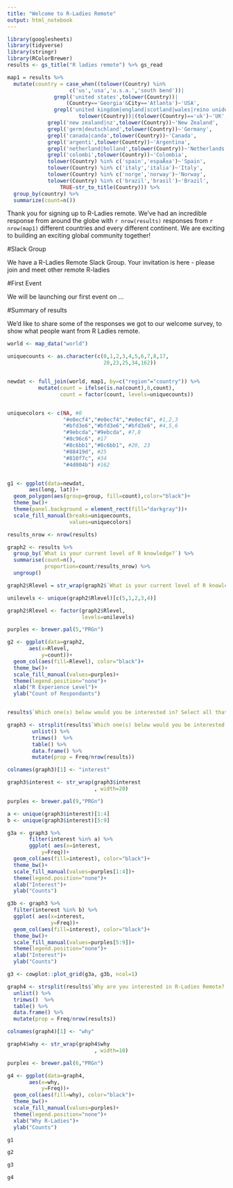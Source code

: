 ```yaml
---
title: "Welcome to R-Ladies Remote"
output: html_notebook
---
```




```r
library(googlesheets)
library(tidyverse)
library(stringr)
library(RColorBrewer)
results <- gs_title("R ladies remote") %>% gs_read

map1 = results %>% 
  mutate(country = case_when((tolower(Country) %in% 
                    c('us','usa','u.s.a.','south bend'))|
               grepl('united states',tolower(Country))|
                   (Country=='Georgia'&City=='Atlanta')~'USA',
               grepl('united kingdom|england|scotland|wales|reino unido',
                       tolower(Country))|(tolower(Country)=='uk')~'UK',
             grepl('new zealand|nz',tolower(Country))~'New Zealand',
             grepl('germ|deutschland',tolower(Country))~'Germany',
             grepl('canada|canda',tolower(Country))~'Canada',
             grepl('argenti',tolower(Country))~'Argentina',
             grepl('netherland|holland',tolower(Country))~'Netherlands',
             grepl('colombi',tolower(Country))~'Colombia',
             tolower(Country) %in% c('spain','espaÃ±a')~'Spain',
             tolower(Country) %in% c('italy','italia')~'Italy',
             tolower(Country) %in% c('norge','norway')~'Norway',
             tolower(Country) %in% c('brazil','brasil')~'Brazil',
                 TRUE~str_to_title(Country))) %>%
  group_by(country) %>%
  summarize(count=n())


```

Thank you for signing up to R-Ladies remote. We've had an incredible response from around the globe with `r nrow(results)` responses from `r nrow(map1)` different countries and every different continent. We are exciting to building an exciting global community together!

#Slack Group

We have a R-Ladies Remote Slack Group. Your invitation is here - please join and meet other remote R-ladies


#First Event

We will be launching our first event on ...


#Summary of results

We'd like to share some of the responses we got to our welcome survey, to show what people want from R Ladies remote.

```r

world <- map_data("world")

uniquecounts <- as.character(c(0,1,2,3,4,5,6,7,8,17,
                               20,23,25,34,162))


newdat <- full_join(world, map1, by=c("region"="country")) %>%
          mutate(count = ifelse(is.na(count),0,count),
                 count = factor(count, levels=uniquecounts))


uniquecolors <- c(NA, #0
                  "#e0ecf4","#e0ecf4","#e0ecf4", #1,2,3
                  "#bfd3e6","#bfd3e6","#bfd3e6", #4,5,6
                  "#9ebcda","#9ebcda", #7,8
                  "#8c96c6", #17
                  "#8c6bb1","#8c6bb1", #20, 23
                  "#88419d", #25
                  "#810f7c", #34
                  "#4d004b") #162


g1 <- ggplot(data=newdat, 
       aes(long, lat))+
  geom_polygon(aes(group=group, fill=count),color="black")+
  theme_bw()+
  theme(panel.background = element_rect(fill="darkgray"))+
  scale_fill_manual(breaks=uniquecounts,
                    values=uniquecolors)

results_nrow <- nrow(results)

graph2 <- results %>%
  group_by(`What is your current level of R knowledge?`) %>%
  summarise(count=n(),
            proportion=count/results_nrow) %>%
  ungroup() 

graph2$Rlevel = str_wrap(graph2$`What is your current level of R knowledge?`, width=7)

unilevels <- unique(graph2$Rlevel)[c(5,1,2,3,4)]

graph2$Rlevel <- factor(graph2$Rlevel, 
                        levels=unilevels)

purples <- brewer.pal(5,"PRGn")

g2 <- ggplot(data=graph2, 
       aes(x=Rlevel,
           y=count))+
  geom_col(aes(fill=Rlevel), color="black")+
  theme_bw()+
  scale_fill_manual(values=purples)+
  theme(legend.position="none")+
  xlab("R Experience Level")+
  ylab("Count of Respondants")


results$`Which one(s) below would you be interested in? Select all that apply` = gsub(', ([[:upper:]])','| \\U\\1',results$`Which one(s) below would you be interested in? Select all that apply`,perl=TRUE)

graph3 <- strsplit(results$`Which one(s) below would you be interested in? Select all that apply`,'|',fixed=TRUE) %>% 
        unlist() %>%  
        trimws()  %>% 
        table() %>% 
        data.frame() %>% 
        mutate(prop = Freq/nrow(results)) 

colnames(graph3)[1] <- "interest"

graph3$interest <- str_wrap(graph3$interest
                            , width=20)

purples <- brewer.pal(9,"PRGn")

a <- unique(graph3$interest)[1:4]
b <- unique(graph3$interest)[5:9]

g3a <- graph3 %>%
       filter(interest %in% a) %>%
       ggplot( aes(x=interest,
           y=Freq))+
  geom_col(aes(fill=interest), color="black")+
  theme_bw()+
  scale_fill_manual(values=purples[1:4])+
  theme(legend.position="none")+
  xlab("Interest")+
  ylab("Counts")

g3b <- graph3 %>%
  filter(interest %in% b) %>%
  ggplot( aes(x=interest,
              y=Freq))+
  geom_col(aes(fill=interest), color="black")+
  theme_bw()+
  scale_fill_manual(values=purples[5:9])+
  theme(legend.position="none")+
  xlab("Interest")+
  ylab("Counts")

g3 <- cowplot::plot_grid(g3a, g3b, ncol=1)

graph4 <- strsplit(results$`Why are you interested in R-Ladies Remote?  (select all applicable)`,',',fixed=TRUE) %>% 
  unlist() %>%  
  trimws()  %>% 
  table() %>% 
  data.frame() %>% 
  mutate(prop = Freq/nrow(results)) 

colnames(graph4)[1] <- "why"

graph4$why <- str_wrap(graph4$why
                            , width=10)

purples <- brewer.pal(6,"PRGn")

g4 <- ggplot(data=graph4, 
       aes(x=why,
           y=Freq))+
  geom_col(aes(fill=why), color="black")+
  theme_bw()+
  scale_fill_manual(values=purples)+
  theme(legend.position="none")+
  xlab("Why R-Ladies")+
  ylab("Counts")
```

```r
g1

g2

g3

g4

```
